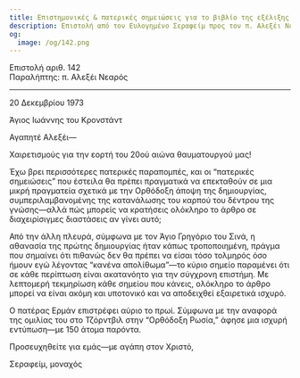 ```yaml
---
title: Επιστημονικές & πατερικές σημειώσεις για το βιβλίο της εξέλιξης
description: Επιστολή από τον Ευλογημένο Σεραφείμ προς τον π. Αλεξέι Νεαρό.
og:
  image: /og/142.png
---
```


<div style={{textAlign:'right', fontFamily:'monospace'}}>Επιστολή αριθ. 142</div>
<div style={{textAlign:'left', fontFamily:'monospace'}}>Παραλήπτης: π. Αλεξέι Νεαρός</div>

---

20 Δεκεμβρίου 1973

Άγιος Ιωάννης του Κρονστάντ

Αγαπητέ Αλεξέι—

Χαιρετισμούς για την εορτή του 20ού αιώνα θαυματουργού μας!

Έχω βρει περισσότερες πατερικές παραπομπές, και οι “πατερικές σημειώσεις” που έστειλα θα πρέπει πραγματικά να επεκταθούν σε μια μικρή πραγματεία σχετικά με την Ορθόδοξη άποψη της δημιουργίας, συμπεριλαμβανομένης της κατανάλωσης του καρπού του δέντρου της γνώσης—αλλά πώς μπορείς να κρατήσεις ολόκληρο το άρθρο σε διαχειρίσιγμες διαστάσεις αν γίνει αυτό;

Από την άλλη πλευρά, σύμφωνα με τον Άγιο Γρηγόριο του Σινά, η αθανασία της πρώτης δημιουργίας ήταν κάπως τροποποιημένη, πράγμα που σημαίνει ότι πιθανώς δεν θα πρέπει να είσαι τόσο τολμηρός όσο ήμουν εγώ λέγοντας “κανένα απολίθωμα”—το κύριο σημείο παραμένει ότι σε κάθε περίπτωση είναι ακατανόητο για την σύγχρονη επιστήμη. Με λεπτομερή τεκμηρίωση κάθε σημείου που κάνεις, ολόκληρο το άρθρο μπορεί να είναι ακόμη και υποτονικό και να αποδειχθεί εξαιρετικά ισχυρό.

Ο πατέρας Ερμάν επιστρέφει αύριο το πρωί. Σύμφωνα με την αναφορά της ομιλίας του στο Τζόρντβιλ στην “Ορθόδοξη Ρωσία,” άφησε μια ισχυρή εντύπωση—με 150 άτομα παρόντα.

Προσευχηθείτε για εμάς—με αγάπη στον Χριστό,

Σεραφείμ, μοναχός